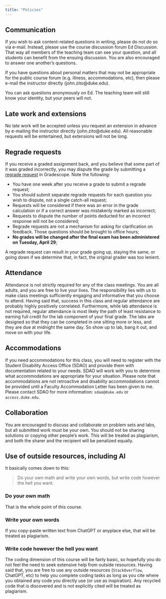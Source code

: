 ```yaml
---
title: "Policies"
---
```


## Communication

If you wish to ask content-related questions in writing, please do not do so via e-mail. Instead, please use the course discussion forum Ed Discussion. That way all members of the teaching team can see your question, and all students can benefit from the ensuing discussion. You are also encouraged to answer one another’s questions.

If you have questions about personal matters that may not be appropriate for the public course forum (e.g. illness, accommodations, etc), then please e-mail the instructor directly (john.zito\@duke.edu).

::: callout-note
You can ask questions anonymously on Ed. The teaching team will still know your identity, but your peers will not.
:::

## Late work and extensions

No late work will be accepted unless you request an extension in advance by e-mailing the instructor directly (john.zito\@duke.edu). All reasonable requests will be entertained, but extensions will not be long.

## Regrade requests

If you receive a graded assignment back, and you believe that some part of it was graded incorrectly, you may dispute the grade by submitting a [regrade request](https://guides.gradescope.com/hc/en-us/articles/21854736042253-Submitting-a-Regrade-Request) in Gradescope. Note the following:

-   You have one week after you receive a grade to submit a regrade request;
-   You should submit separate regrade requests for each question you wish to dispute, not a single catch-all request;
-   Requests will be considered if there was an error in the grade calculation or if a correct answer was mistakenly marked as incorrect;
-   Requests to dispute the number of points deducted for an incorrect response will not be considered;
-   Regrade requests are not a mechanism for asking for clarification on feedback. Those questions should be brought to office hours;
-   **No grades will be changed after the final exam has been administered on Tuesday, April 29**;

::: callout-warning
A regrade request can result in your grade going up, staying the same, or going down if we determine that, in fact, the original grader was too lenient.
:::

## Attendance

Attendance is not strictly required for any of the class meetings. You are all adults, and you are free to live your lives. The responsibility lies with us to make class meetings sufficiently engaging and informative that you choose to attend. Having said that, success in this class and regular attendance are probably highly positively correlated. Furthermore, while lab attendance is not required, regular attendance is most likely the path of least resistance to earning full credit for the lab component of your final grade. The labs are designed so that they can be completed in one sitting more or less, and they are due at midnight the same day. So show up to lab, bang it out, and move on with your life.

## Accommodations

If you need accommodations for this class, you will need to register with the Student Disability Access Office (SDAO) and provide them with documentation related to your needs. SDAO will work with you to determine what accommodations are appropriate for your situation. Please note that accommodations are not retroactive and disability accommodations cannot be provided until a Faculty Accommodation Letter has been given to me. Please contact SDAO for more information: `sdao@duke.edu` or `access.duke.edu`.

## Collaboration

You are encouraged to discuss and collaborate on problem sets and labs, but all submitted work must be your own. You should not be sharing solutions or copying other people's work. This will be treated as plagiarism, and both the sharer and the recipient will be penalized equally.

## Use of outside resources, including AI

It basically comes down to this:

> Do your own math and write your own words, but write code however the hell you want.

### Do your own math

That is the whole point of this course. 

### Write your own words

If you copy-paste written text from ChatGPT or anyplace else, that will be treated as plagiarism. 

### Write code however the hell you want

The coding dimension of this course will be fairly basic, so hopefully you do not feel the need to seek extensive help from outside resources. Having said that, you are free to use any outside resources (`StackOverflow`, ChatGPT, etc) to help you complete coding tasks as long as you cite where you obtained any code you directly use (or use as inspiration). Any recycled code that is discovered and is not explicitly cited will be treated as plagiarism.
